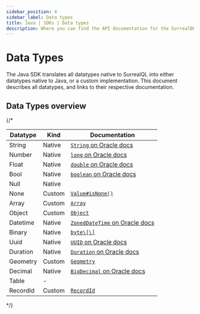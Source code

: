 ```yaml
---
sidebar_position: 4
sidebar_label: Data types
title: Java | SDKs | Data types
description: Where you can find the API documentation for the SurrealDB SDK for Java.
---
```


# Data Types

The Java SDK translates all datatypes native to SurrealQL into either datatypes native to Java, or a custom implementation. This document describes all datatypes, and links to their respective documentation.

## Data Types overview

{/* 
  <table>
    <thead>
        <tr>
            <th colspan="1" scope="col">Datatype</th>
            <th colspan="1" scope="col">Kind</th>
            <th colspan="2" scope="col">Documentation</th>
        </tr>
    </thead>
    <tbody>
        <tr>
            <td colspan="1" scope="row">String</td>
            <td colspan="1" scope="row">Native</td>
            <td colspan="2" scope="row">
                <a href="https://docs.oracle.com/en/java/javase/22/docs/api/java.base/java/lang/String.html">
                    <code>String</code> on Oracle docs
                </a>
            </td>
        </tr>
        <tr>
            <td colspan="1" scope="row">Number</td>
            <td colspan="1" scope="row">Native</td>
            <td colspan="2" scope="row">
                <a href="https://docs.oracle.com/en/java/javase/22/docs/api/java.base/java/lang/Long.html">
                    <code>long</code> on Oracle docs
                </a>
            </td>
        </tr>
        <tr>
            <td colspan="1" scope="row">Float</td>
            <td colspan="1" scope="row">Native</td>
            <td colspan="2" scope="row">
                <a href="https://docs.oracle.com/en/java/javase/22/docs/api/java.base/java/lang/Double.html">
                    <code>double</code> on Oracle docs
                </a>
            </td>
        </tr>
        <tr>
            <td colspan="1" scope="row">Bool</td>
            <td colspan="1" scope="row">Native</td>
            <td colspan="2" scope="row">
                <a href="https://docs.oracle.com/en/java/javase/22/docs/api/java.base/java/lang/Boolean.html">
                    <code>boolean</code> on Oracle docs
                </a>
            </td>
        </tr>
        <tr>
            <td colspan="1" scope="row">Null</td>
            <td colspan="1" scope="row">Native</td>
            <td colspan="2" scope="row"></td>
        </tr>
        <tr>
            <td colspan="1" scope="row">None</td>
            <td colspan="1" scope="row">Custom</td>
            <td colspan="2" scope="row">
    			<a href="https://surrealdb.github.io/surrealdb.java/javadoc/com/surrealdb/Value.html#isNone()">
                	<code>Value#isNone()</code>
    			</a>
            </td>
        </tr>
        <tr>
            <td colspan="1" scope="row">Array</td>
            <td colspan="1" scope="row">Custom</td>
            <td colspan="2" scope="row">
                <a href="https://surrealdb.github.io/surrealdb.java/javadoc/com/surrealdb/Array.html">
                    <code>Array</code>
                </a>
            </td>
        </tr>
        <tr>
            <td colspan="1" scope="row">Object</td>
            <td colspan="1" scope="row">Custom</td>
            <td colspan="2" scope="row">
                <a href="https://surrealdb.github.io/surrealdb.java/javadoc/com/surrealdb/Object.html">
                    <code>Object</code>
                </a>
            </td>
        </tr>
        <tr>
            <td colspan="1" scope="row">Datetime</td>
            <td colspan="1" scope="row">Native</td>
            <td colspan="2" scope="row">
                <a href="https://docs.oracle.com/en/java/javase/22/docs/api/java.base/java/time/ZonedDateTime.html">
                    <code>ZonedDateTime</code> on Oracle docs
                </a>
            </td>
        </tr>
        <tr>
            <td colspan="1" scope="row">Binary</td>
            <td colspan="1" scope="row">Native</td>
            <td colspan="2" scope="row">
                <a href="https://docs.oracle.com/en/java/javase/22/docs/api/java.base/java/lang/Byte.html">
                	<code>byte\[\]</code>
    			</a>
            </td>
        </tr>
        <tr>
            <td colspan="1" scope="row">Uuid</td>
            <td colspan="1" scope="row">Native</td>
            <td colspan="2" scope="row">
                <a href="https://docs.oracle.com/en/java/javase/22/docs/api/java.base/java/util/UUID.html">
                    <code>UUID</code> on Oracle docs
                </a>
            </td>
        </tr>
        <tr>
            <td colspan="1" scope="row">Duration</td>
            <td colspan="1" scope="row">Native</td>
            <td colspan="2" scope="row">
                <a href="https://docs.oracle.com/en/java/javase/22/docs/api/java.base/java/time/Duration.html">
                    <code>Duration</code> on Oracle docs
                </a>
            </td>
        </tr>
        <tr>
            <td colspan="1" scope="row">Geometry</td>
            <td colspan="1" scope="row">Custom</td>
            <td colspan="2" scope="row">
    			<a href="https://surrealdb.github.io/surrealdb.java/javadoc/com/surrealdb/Geometry.html">
    				<code>Geometry</code>
    			</a>
            </td>
        </tr>
        <tr>
            <td colspan="1" scope="row">Decimal</td>
            <td colspan="1" scope="row">Native</td>
            <td colspan="2" scope="row">
    			<a href="https://docs.oracle.com/en/java/javase/22/docs/api/java.base/java/math/BigDecimal.html">
    				<code>BigDecimal</code> on Oracle docs
    			</a>
            </td>
        </tr>
        <tr>
            <td colspan="1" scope="row">Table</td>
            <td colspan="1" scope="row">-</td>
            <td colspan="2" scope="row"></td>
        </tr>
        <tr>
            <td colspan="1" scope="row">RecordId</td>
            <td colspan="1" scope="row">Custom</td>
            <td colspan="2" scope="row">
    			<a href="https://surrealdb.github.io/surrealdb.java/javadoc/com/surrealdb/RecordId.html">
    				<code>RecordId</code>
    			</a>
            </td>
        </tr>
    </tbody>
  </table> */}

